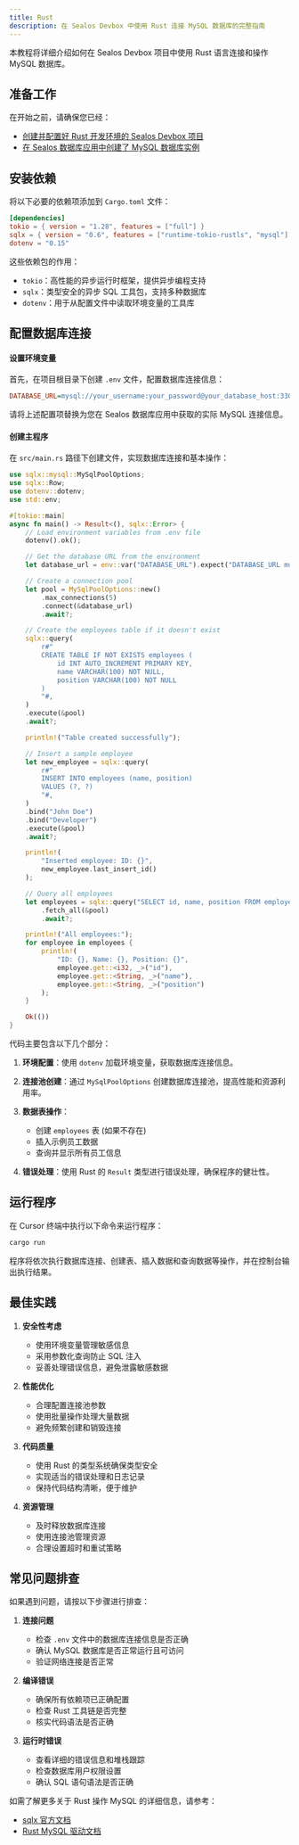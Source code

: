 ```yaml
---
title: Rust
description: 在 Sealos Devbox 中使用 Rust 连接 MySQL 数据库的完整指南
---
```


本教程将详细介绍如何在 Sealos Devbox 项目中使用 Rust 语言连接和操作 MySQL 数据库。

## 准备工作

在开始之前，请确保您已经：

- [创建并配置好 Rust 开发环境的 Sealos Devbox 项目](/docs/guides/fundamentals/create-a-project)
- [在 Sealos 数据库应用中创建了 MySQL 数据库实例](./)

## 安装依赖

将以下必要的依赖项添加到 `Cargo.toml` 文件：

```toml
[dependencies]
tokio = { version = "1.28", features = ["full"] }
sqlx = { version = "0.6", features = ["runtime-tokio-rustls", "mysql"] }
dotenv = "0.15"
```

这些依赖包的作用：
- `tokio`：高性能的异步运行时框架，提供异步编程支持
- `sqlx`：类型安全的异步 SQL 工具包，支持多种数据库
- `dotenv`：用于从配置文件中读取环境变量的工具库

## 配置数据库连接

<div className='steps [&_h4]:step'>

#### 设置环境变量

首先，在项目根目录下创建 `.env` 文件，配置数据库连接信息：

```ini title=".env"
DATABASE_URL=mysql://your_username:your_password@your_database_host:3306/your_database_name
```

请将上述配置项替换为您在 Sealos 数据库应用中获取的实际 MySQL 连接信息。

#### 创建主程序

在 `src/main.rs` 路径下创建文件，实现数据库连接和基本操作：

```rust title="src/main.rs"
use sqlx::mysql::MySqlPoolOptions;
use sqlx::Row;
use dotenv::dotenv;
use std::env;

#[tokio::main]
async fn main() -> Result<(), sqlx::Error> {
    // Load environment variables from .env file
    dotenv().ok();

    // Get the database URL from the environment
    let database_url = env::var("DATABASE_URL").expect("DATABASE_URL must be set");

    // Create a connection pool
    let pool = MySqlPoolOptions::new()
        .max_connections(5)
        .connect(&database_url)
        .await?;

    // Create the employees table if it doesn't exist
    sqlx::query(
        r#"
        CREATE TABLE IF NOT EXISTS employees (
            id INT AUTO_INCREMENT PRIMARY KEY,
            name VARCHAR(100) NOT NULL,
            position VARCHAR(100) NOT NULL
        )
        "#,
    )
    .execute(&pool)
    .await?;

    println!("Table created successfully");

    // Insert a sample employee
    let new_employee = sqlx::query(
        r#"
        INSERT INTO employees (name, position)
        VALUES (?, ?)
        "#,
    )
    .bind("John Doe")
    .bind("Developer")
    .execute(&pool)
    .await?;

    println!(
        "Inserted employee: ID: {}",
        new_employee.last_insert_id()
    );

    // Query all employees
    let employees = sqlx::query("SELECT id, name, position FROM employees")
        .fetch_all(&pool)
        .await?;

    println!("All employees:");
    for employee in employees {
        println!(
            "ID: {}, Name: {}, Position: {}",
            employee.get::<i32, _>("id"),
            employee.get::<String, _>("name"),
            employee.get::<String, _>("position")
        );
    }

    Ok(())
}
```

代码主要包含以下几个部分：

1. **环境配置**：使用 `dotenv` 加载环境变量，获取数据库连接信息。

2. **连接池创建**：通过 `MySqlPoolOptions` 创建数据库连接池，提高性能和资源利用率。

3. **数据表操作**：
   - 创建 `employees` 表 (如果不存在)
   - 插入示例员工数据
   - 查询并显示所有员工信息

4. **错误处理**：使用 Rust 的 `Result` 类型进行错误处理，确保程序的健壮性。

</div>

## 运行程序

在 Cursor 终端中执行以下命令来运行程序：

```bash
cargo run
```

程序将依次执行数据库连接、创建表、插入数据和查询数据等操作，并在控制台输出执行结果。

## 最佳实践

1. **安全性考虑**
   - 使用环境变量管理敏感信息
   - 采用参数化查询防止 SQL 注入
   - 妥善处理错误信息，避免泄露敏感数据

2. **性能优化**
   - 合理配置连接池参数
   - 使用批量操作处理大量数据
   - 避免频繁创建和销毁连接

3. **代码质量**
   - 使用 Rust 的类型系统确保类型安全
   - 实现适当的错误处理和日志记录
   - 保持代码结构清晰，便于维护

4. **资源管理**
   - 及时释放数据库连接
   - 使用连接池管理资源
   - 合理设置超时和重试策略

## 常见问题排查

如果遇到问题，请按以下步骤进行排查：

1. **连接问题**
   - 检查 `.env` 文件中的数据库连接信息是否正确
   - 确认 MySQL 数据库是否正常运行且可访问
   - 验证网络连接是否正常

2. **编译错误**
   - 确保所有依赖项已正确配置
   - 检查 Rust 工具链是否完整
   - 核实代码语法是否正确

3. **运行时错误**
   - 查看详细的错误信息和堆栈跟踪
   - 检查数据库用户权限设置
   - 确认 SQL 语句语法是否正确

如需了解更多关于 Rust 操作 MySQL 的详细信息，请参考：
- [sqlx 官方文档](https://github.com/launchbadge/sqlx)
- [Rust MySQL 驱动文档](https://docs.rs/mysql/latest/mysql/)